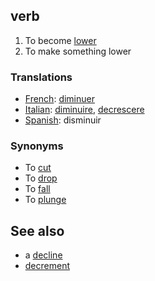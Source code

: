 ==verb==

#To become [[lower]]
#To make something lower

===Translations===

*[[French]]: [[diminuer]]
*[[Italian]]: [[diminuire]], [[decrescere]] 
*[[Spanish]]: disminuir

===Synonyms===

*To [[cut]]
*To [[drop]]
*To [[fall]]
*To [[plunge]]


==See also==

*a [[decline]]
*[[decrement]]